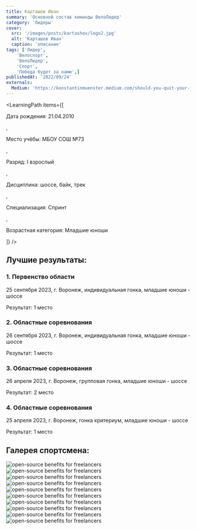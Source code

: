 ```yaml
---
title: Карташов Иван
summary: 'Основной состав команды ВелоЛидер'
category: 'Лидеры'
cover:
  src: '/images/posts/kartashov/logo2.jpg'
  alt: 'Карташов Иван'
  caption: 'описание'
tags: ['Лидер',
    'Велоспорт',
    'ВелоЛидер',
    'Спорт',
    'Победа будет за нами',]
publishedAt: '2022/09/24'
externals:
  Medium: 'https://konstantinmuenster.medium.com/should-you-quit-your-job-for-your-side-project-ed77985431c'
---
```

<LearningPath
  items={[
    <p>Дата рождения: 21.04.2010</p>,
    <p>Место учёбы: МБОУ СОШ №73</p>,
    <p>Разряд: I взрослый</p>,
    <p>Дисциплина: шоссе, байк, трек</p>,
    <p>Специализация: Спринт</p>,
    <p>Возрастная категория: Младшие юноши</p>
  ]}
/>

## Лучшие результаты:

### 1. Первенство области 

25 сентября 2023, г. Воронеж, индивидуальная гонка, младшие юноши - шоссе 

Результат: 1 место 

### 2. Областные соревнования 

26 сентября 2023, г. Воронеж, индивидуальная гонка, младшие юноши - шоссе 

Результат: 1 место 

### 3. Областные соревнования 

26 апреля 2023, г. Воронеж, групповая гонка, младшие юноши - шоссе

Результат: 2 место 

### 4. Областные соревнования 

25 апреля 2023, г. Воронеж, гонка критериум, младшие юноши - шоссе 

Результат: 1 место 


## Галерея спортсмена:
<Image
  src="/images/posts/kartashov/1.jpg"
  alt="open-source benefits for freelancers"
/>
<Image
  src="/images/posts/kartashov/2.jpg"
  alt="open-source benefits for freelancers"
/>
<Image
  src="/images/posts/kartashov/3.jpg"
  alt="open-source benefits for freelancers"
/>
<Image
  src="/images/posts/kartashov/4.jpg"
  alt="open-source benefits for freelancers"
/>
<Image
  src="/images/posts/kartashov/5.jpg"
  alt="open-source benefits for freelancers"
/>
<Image
  src="/images/posts/kartashov/6.jpg"
  alt="open-source benefits for freelancers"
/>
<Image
  src="/images/posts/kartashov/7.jpg"
  alt="open-source benefits for freelancers"
/>
<Image
  src="/images/posts/kartashov/8.jpg"
  alt="open-source benefits for freelancers"
/>
<Image
  src="/images/posts/kartashov/9.jpg"
  alt="open-source benefits for freelancers"
/>
<Image
  src="/images/posts/kartashov/10.jpg"
  alt="open-source benefits for freelancers"
/>



